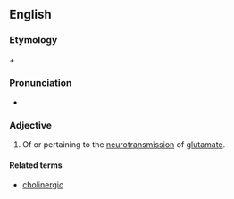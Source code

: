 ==English==

===Etymology===
{{term|glutamate|lang=en}} + {{term|-ergic|lang=en}}

===Pronunciation===
* {{IPA|ɡlutəməˈtɝdʒɪk|lang=en}}

===Adjective===
{{en-adj}}

# {{context|biochemistry|neurology|lang=en}} Of or pertaining to the [[neurotransmission]] of [[glutamate]].

====Related terms====
* [[cholinergic]]